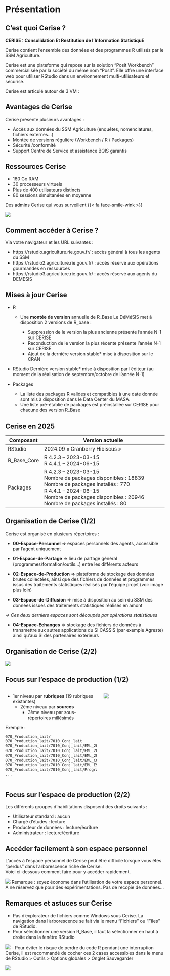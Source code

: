 # Présentation {.backgroundTitre}

## C'est quoi Cerise ?

**CERISE : Consolidation Et Restitution de l’Information StatistiquE**

Cerise contient l'ensemble des données et des programmes R utilisés par le SSM Agriculture.

Cerise est une plateforme qui repose sur la solution "Posit Workbench" commercialisée par la société du même nom "Posit". Elle offre une interface web pour utiliser RStudio dans un environnement multi-utilisateurs et sécurisé.

Cerise est articulé autour de 3 VM :

## Avantages de Cerise

Cerise présente plusieurs avantages :  

- Accès aux données du SSM Agriculture (enquêtes, nomenclatures, fichiers externes...)  
- Montée de versions régulière (Workbench / R / Packages)  
- Sécurité /conformité  
- Support Centre de Service et assistance BQIS garantis

## Ressources Cerise

- 160 Go RAM  
- 30 processeurs virtuels  
- Plus de 400 utilisateurs distincts  
- 80 sessions simultanées en moyenne

Des admins Cerise qui vous surveillent {{< fa face-smile-wink >}} 

![](img/adm_cerise.png){fig-align="right"}




## Comment accéder à Cerise ?

Via votre navigateur et les URL suivantes : 

- https://rstudio.agriculture.rie.gouv.fr/ : accès général à tous les agents du SSM  
- https://rstudio2.agriculture.rie.gouv.fr/ : accès réservé aux opérations gourmandes en ressources  
- https://rstudio3.agriculture.rie.gouv.fr/ : accès réservé aux agents du DEMESIS  

## Mises à jour Cerise

- R
    - Une **montée de version** annuelle de R_Base
    Le DéMéSIS met à disposition 2 versions de R_base :

        - Suppression de le version la plus ancienne présente l'année N-1 sur CERISE
        - Reconduction de le version la plus récente présente l'année N-1 sur CERISE
        - Ajout de la dernière version stable* mise à disposition sur le CRAN
        
- RStudio
    Dernière version stable* mise à disposition par l'éditeur (au moment de la réalisation de septembre/octobre de l'année N-1)
    
- Packages
    - La liste des packages R valides et compatibles à une date donnée sont mis à disposition dans le Data Center du MASA.
    - Une liste pré-établie de packages est préinstallée sur CERISE pour chacune des version R_Base

## Cerise en 2025

| Composant   | Version actuelle                                                                                                                                                                                                     |
|-------------|----------------------------------------------------------------------------------------------------------------------------------------------------------------------------------------------------------------------|
| RStudio     | 2024.09  « Cranberry Hibiscus »                                                                                                                                                                                      |
| R_Base_Core | R 4.2.3 – 2023-03-15<br>R 4.4.1 – 2024-06-15                                                                                                                                                                         |
| Packages    | R 4.2.3 – 2023-03-15<br>Nombre de packages disponibles : 18839<br>Nombre de packages installés   :   770<br>R 4.4.1  – 2024-06-15<br>Nombre de packages disponibles : 20946<br>Nombre de packages installés   :   80 |

## Organisation de Cerise (1/2)

Cerise est organisé en plusieurs répertoires :

-   [**00-Espace-Personnel**]{.blue} =\> espaces personnels des agents, accessible par l’agent uniquement

-   [**01-Espace-de-Partage**]{.blue} =\> lieu de partage général (programmes/formation/outils...) entre les différents acteurs

-   [**02-Espace-de-Production**]{.blue} =\> plateforme de stockage des données brutes collectées, ainsi que des fichiers de données et programmes issus des traitements statistiques réalisés par l'équipe projet (voir image plus loin)

-   [**03-Espace-de-Diffusion**]{.blue} =\> mise à disposition au sein du SSM des données issues des traitements statistiques réalisés en amont

*=\> Ces deux derniers espaces sont découpés par opérations statistiques*

-   [**04-Espace-Echanges**]{.blue} =\> stockage des fichiers de données à transmettre aux autres applications du SI CASSIS (par exemple Agreste) ainsi qu'aux SI des partenaires extérieurs

## Organisation de Cerise (2/2)

![](img/Arbo_cerise.png){fig-align="center"}

## Focus sur l'espace de production (1/2)

::: columns
::: {.column width="60%"}
- 1er niveau par **rubriques** (19 rubriques existantes)  
  - 2ème niveau par **sources**  
    - 3ème niveau par sous-répertoires millésimés  

Exemple :  

```bash
070_Production_lait/
070_Production_lait/7010_Conj_lait
070_Production_lait/7010_Conj_lait/EML_2018
070_Production_lait/7010_Conj_lait/EML_2019
070_Production_lait/7010_Conj_lait/EML_2020
070_Production_lait/7010_Conj_lait/EML_COLLECTE
070_Production_lait/7010_Conj_lait/EML_ESTIM
070_Production_lait/7010_Conj_lait/Programmes
...
```
:::

::: {.column width="40%"}
![](img/espace_de_production.png){fig-align="center"}
:::
:::


## Focus sur l'espace de production (2/2)

Les différents groupes d'habilitations disposent des droits suivants :  

- Utilisateur standard : aucun  
- Chargé d'études : lecture  
- Producteur de données : lecture/écriture  
- Administrateur : lecture/écriture

## Accéder facilement à son espace personnel

L'accès à l'espace personnel de Cerise peut être difficile lorsque vous êtes "perdus" dans l'arborescence riche de Cerise.  
Voici ci-dessous comment faire pour y accéder rapidement.  


![](img/acces_espace_perso.png){fig-align="center"}
Remarque : soyez économe dans l'utilisation de votre espace personnel. A ne réservez que pour des expérimentations. Pas de recopie de données... 

## Remarques et astuces sur Cerise

- Pas d'explorateur de fichiers comme Windows sous Cerise. La navigation dans l'arborescence se fait via le menu "Fichiers" ou "Files" de RStudio.  
- Pour sélectionner une version R_Base, il faut la sélectionner en haut à droite dans la fenêtre RStudio  

![](img/version_R.png){fig-align="center"}
- Pour éviter le risque de perdre du code R pendant une interruption Cerise, il est recommandé de cocher ces 2 cases accessibles dans le menu de RStudio > Outils > Options globales > Onglet Sauvegarder

![](img/autosave.png){fig-align="center"}